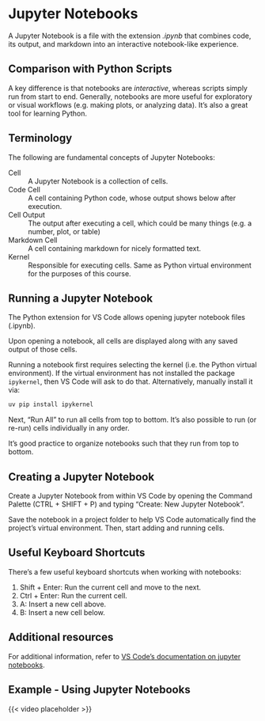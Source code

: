 # Jupyter Notebooks

A Jupyter Notebook is a file with the extension *.ipynb* that combines code, its output, and markdown into an interactive notebook-like experience. 

## Comparison with Python Scripts

A key difference is that notebooks are *interactive*, whereas scripts simply run from start to end. Generally, notebooks are more useful for exploratory or visual workflows (e.g. making plots, or analyzing data). It's also a great tool for learning Python.

## Terminology

The following are fundamental concepts of Jupyter Notebooks:

Cell
: A Jupyter Notebook is a collection of cells.

Code Cell
: A cell containing Python code, whose output shows below after execution.

Cell Output
: The output after executing a cell, which could be many things (e.g. a number, plot, or table)

Markdown Cell
: A cell containing markdown for nicely formatted text.

Kernel
: Responsible for executing cells. Same as Python virtual environment for the purposes of this course.

## Running a Jupyter Notebook

The Python extension for VS Code allows opening jupyter notebook files (.ipynb).

Upon opening a notebook, all cells are displayed along with any saved output of those cells.

Running a notebook first requires selecting the kernel (i.e. the Python virtual environment). If the virtual environment has not installed the package `ipykernel`, then VS Code will ask to do that. Alternatively, manually install it via:

```powershell
uv pip install ipykernel
```

Next, "Run All" to run all cells from top to bottom. It's also possible to run (or re-run) cells individually in any order.

::: {.callout-tip}
It's good practice to organize notebooks such that they run from top to bottom.
:::

## Creating a Jupyter Notebook

Create a Jupyter Notebook from within VS Code by opening the Command Palette (CTRL + SHIFT + P) and typing "Create: New  Jupyter Notebook".

Save the notebook in a project folder to help VS Code automatically find the project's virtual environment. Then, start adding and running cells.

## Useful Keyboard Shortcuts

There's a few useful keyboard shortcuts when working with notebooks:

1. Shift + Enter: Run the current cell and move to the next.
2. Ctrl + Enter: Run the current cell.
4. A: Insert a new cell above.
5. B: Insert a new cell below.

## Additional resources

For additional information, refer to [VS Code's documentation on jupyter notebooks](https://code.visualstudio.com/docs/datascience/jupyter-notebooks).

## Example - Using Jupyter Notebooks

{{< video placeholder >}}